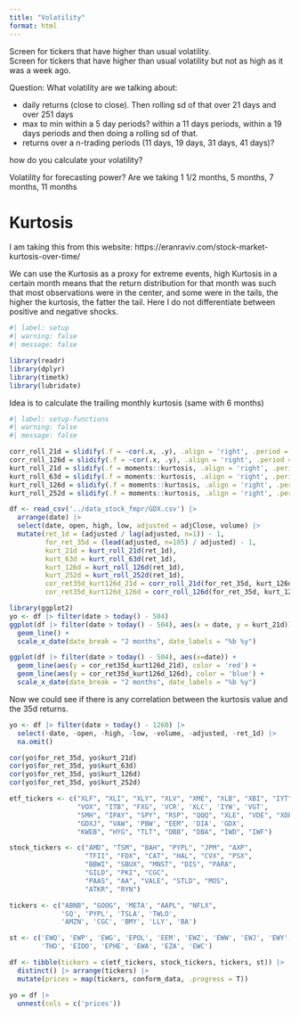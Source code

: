 ```yaml
---
title: "Volatility"
format: html
---
```


Screen for tickers that have higher than usual volatility.  
Screen for tickers that have higher than usual volatility but not as high as it was a week ago. 

Question: What volatility are we talking about: 

* daily returns (close to close).  Then rolling sd of that over 21 days and over 251 days
* max to min within a 5 day periods?  within a 11 days periods, within a 19 days periods and then doing a rolling sd of that. 
* returns over a n-trading periods (11 days, 19 days, 31 days, 41 days)? 

how do you calculate your volatility? 

Volatility for forecasting power?  Are we taking 1 1/2 months, 5 months, 7 months, 11 months

# Kurtosis 

I am taking this from this website: https://eranraviv.com/stock-market-kurtosis-over-time/

We can use the Kurtosis as a proxy for extreme events, high Kurtosis in a certain month means that the return distribution for that month was such that most observations were in the center, and some were in the tails, the higher the kurtosis, the fatter the tail. Here I do not differentiate between positive and negative shocks.

```r
#| label: setup
#| warning: false
#| message: false

library(readr)
library(dplyr)
library(timetk)
library(lubridate)
```

Idea is to calculate the trailing monthly kurtosis (same with 6 months)

```r
#| label: setup-functions
#| warning: false
#| message: false

corr_roll_21d = slidify(.f = ~cor(.x, .y), .align = 'right', .period = 21)
corr_roll_126d = slidify(.f = ~cor(.x, .y), .align = 'right', .period = 126)
kurt_roll_21d = slidify(.f = moments::kurtosis, .align = 'right', .period = 21)
kurt_roll_63d = slidify(.f = moments::kurtosis, .align = 'right', .period = 63)
kurt_roll_126d = slidify(.f = moments::kurtosis, .align = 'right', .period = 126)
kurt_roll_252d = slidify(.f = moments::kurtosis, .align = 'right', .period = 252)

df <- read_csv('../data_stock_fmpr/GDX.csv') |> 
  arrange(date) |> 
  select(date, open, high, low, adjusted = adjClose, volume) |> 
  mutate(ret_1d = (adjusted / lag(adjusted, n=1)) - 1, 
         for_ret_35d = (lead(adjusted, n=105) / adjusted) - 1, 
         kurt_21d = kurt_roll_21d(ret_1d), 
         kurt_63d = kurt_roll_63d(ret_1d), 
         kurt_126d = kurt_roll_126d(ret_1d), 
         kurt_252d = kurt_roll_252d(ret_1d), 
         cor_ret35d_kurt126d_21d = corr_roll_21d(for_ret_35d, kurt_126d), 
         cor_ret35d_kurt126d_126d = corr_roll_126d(for_ret_35d, kurt_126d)) 

library(ggplot2)
yo <- df |> filter(date > today() - 504)
ggplot(df |> filter(date > today() - 504), aes(x = date, y = kurt_21d)) + 
  geom_line() + 
  scale_x_date(date_break = "2 months", date_labels = "%b %y")

ggplot(df |> filter(date > today() - 504), aes(x=date)) + 
  geom_line(aes(y = cor_ret35d_kurt126d_21d), color = 'red') + 
  geom_line(aes(y = cor_ret35d_kurt126d_126d), color = 'blue') + 
  scale_x_date(date_break = "2 months", date_labels = "%b %y")
```

Now we could see if there is any correlation between the kurtosis value and the 35d returns. 
```r
yo <- df |> filter(date > today() - 1260) |> 
  select(-date, -open, -high, -low, -volume, -adjusted, -ret_1d) |> 
  na.omit()

cor(yo$for_ret_35d, yo$kurt_21d)
cor(yo$for_ret_35d, yo$kurt_63d)
cor(yo$for_ret_35d, yo$kurt_126d)
cor(yo$for_ret_35d, yo$kurt_252d)

```


```r
etf_tickers <- c("XLF", "XLI", "XLY", "XLV", "XME", "XLB", "XBI", "IYT", "HACK", 
                 "VOX", "ITB", "FXG", 'VCR', 'XLC', 'IYW', 'VGT', 
                 "SMH", "IPAY", "SPY", "RSP", "QQQ", "XLE", "VDE", "XOP", 
                 "GDXJ", "VAW", 'PBW', "EEM", 'DIA', 'GDX', 
                 "KWEB", "HYG", "TLT", "DBB", "DBA", "IWD", "IWF")

stock_tickers <- c("AMD", "TSM", "BAH", "PYPL", "JPM", "AXP", 
                   "TFII", "FDX", "CAT", "HAL", "CVX", "PSX", 
                   "BBWI", "SBUX", "MNST", "DIS", "PARA", 
                   "GILD", "PKI", "CGC", 
                   "PAAS", "AA", "VALE", "STLD", "MOS", 
                   "ATKR", "RYN")

tickers <- c("ABNB", "GOOG", 'META', "AAPL", "NFLX", 
             'SQ', 'PYPL', 'TSLA', 'TWLO', 
             'AMZN', 'CGC', 'BMY', 'LLY', 'BA')

st <- c('EWQ', 'EWP', 'EWG', 'EPOL', 'EEM', 'EWZ', 'EWW', 'EWJ', 'EWY', 'EWS', 'EWM', 
        'THD', 'EIDO', 'EPHE', 'EWA', 'EZA', 'EWC')

df <- tibble(tickers = c(etf_tickers, stock_tickers, tickers, st)) |> 
  distinct() |> arrange(tickers) |> 
  mutate(prices = map(tickers, conform_data, .progress = T))
```

```r
yo = df |> 
  unnest(cols = c('prices'))
```

